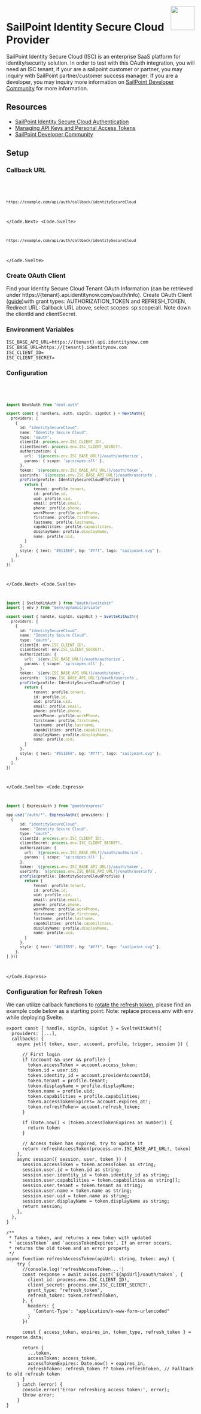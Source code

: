 
<img align="right" src="/img/providers/sailpoint.svg" height="64" width="64" />

# SailPoint Identity Secure Cloud Provider

SailPoint Identity Secure Cloud (ISC) is an enterprise SaaS platform for identity/security solution. In order to test with this OAuth integration, you will need an ISC tenant, if your are a sailpoint customer or partner, you may inquiry with SailPoint partner/customer success manager. If you are a developer, you may inquiry more information on [SailPoint Developer Community](https://developer.sailpoint.com/discuss/) for more information. 

## Resources

- [SailPoint Identity Secure Cloud Authentication](https://developer.sailpoint.com/docs/api/authentication#choose-authorization-grant-flow)
- [Managing API Keys and Personal Access Tokens](https://documentation.sailpoint.com/saas/help/common/api_keys.html?h=oauth+client#creating-an-api-key)
- [SailPoint Developer Community](https://developer.sailpoint.com/discuss/)

## Setup

### Callback URL

<Code>
  <Code.Next>

```bash
https://example.com/api/auth/callback/identitySecureCloud
```

  </Code.Next>
  <Code.Svelte>

```bash
https://example.com/api/auth/callback/identitySecureCloud
```

  </Code.Svelte>
</Code>

### Create OAuth Client

Find your Identity Secure Cloud Tenant OAuth Information (can be retrieved under https://{tenant}.api.identitynow.com/oauth/info). Create OAuth Client ([guide](https://documentation.sailpoint.com/saas/help/common/api_keys.html?h=oauth+client#creating-an-api-key))with grant types: AUTHORIZATION_TOKEN and REFRESH_TOKEN, Redirect URL: Callback URL above,   select scopes: sp:scope:all. Note down the clientId and clientSecret.

### Environment Variables

```
ISC_BASE_API_URL=https://{tenant}.api.identitynow.com
ISC_BASE_URL=https://{tenant}.identitynow.com
ISC_CLIENT_ID=
ISC_CLIENT_SECRET=
```

### Configuration

<Code>
  <Code.Next>

```ts filename="/auth.ts"
import NextAuth from "next-auth"

export const { handlers, auth, signIn, signOut } = NextAuth({
  providers: [
    {
      id: "identitySecureCloud",
      name: "Identity Secure Cloud",
      type: "oauth",
      clientId: process.env.ISC_CLIENT_ID!,
      clientSecret: process.env.ISC_CLIENT_SECRET!,
      authorization: {
        url: `${process.env.ISC_BASE_URL!}/oauth/authorize`,
        params: { scope: 'sp:scopes:all' },
      },
      token: `${process.env.ISC_BASE_API_URL!}/oauth/token`,
      userinfo: `${process.env.ISC_BASE_API_URL!}/oauth/userinfo`,
      profile(profile: IdentitySecureCloudProfile) {
        return {
            tenant: profile.tenant,
            id: profile.id,
            uid: profile.uid,
            email: profile.email,
            phone: profile.phone,
            workPhone: profile.workPhone,
            firstname: profile.firstname,
            lastname: profile.lastname,
            capabilities: profile.capabilities,
            displayName: profile.displayName,
            name: profile.uid,
        }
      },
      style: { text: "#011E69", bg: "#fff", logo: "sailpoint.svg" },
    },
  ],
})
```

  </Code.Next>
  <Code.Svelte>

```ts filename="/src/auth.ts"
import { SvelteKitAuth } from "@auth/sveltekit"
import { env } from "$env/dynamic/prviate"

export const { handle, signIn, signOut } = SvelteKitAuth({
  providers: [
    {
      id: "identitySecureCloud",
      name: "Identity Secure Cloud",
      type: "oauth",
      clientId: env.ISC_CLIENT_ID!,
      clientSecret: env.ISC_CLIENT_SECRET!,
      authorization: {
        url: `${env.ISC_BASE_URL!}/oauth/authorize`,
        params: { scope: 'sp:scopes:all' },
      },
      token: `${env.ISC_BASE_API_URL!}/oauth/token`,
      userinfo: `${env.ISC_BASE_API_URL!}/oauth/userinfo`,
      profile(profile: IdentitySecureCloudProfile) {
        return {
            tenant: profile.tenant,
            id: profile.id,
            uid: profile.uid,
            email: profile.email,
            phone: profile.phone,
            workPhone: profile.workPhone,
            firstname: profile.firstname,
            lastname: profile.lastname,
            capabilities: profile.capabilities,
            displayName: profile.displayName,
            name: profile.uid,
        }
      },
      style: { text: "#011E69", bg: "#fff", logo: "sailpoint.svg" },
    },
  ],
})
```

  </Code.Svelte>
  <Code.Express>

```ts filename="/src/app.ts"
import { ExpressAuth } from "@auth/express"

app.use("/auth/*", ExpressAuth({ providers: [
  {
      id: "identitySecureCloud",
      name: "Identity Secure Cloud",
      type: "oauth",
      clientId: process.env.ISC_CLIENT_ID!,
      clientSecret: process.env.ISC_CLIENT_SECRET!,
      authorization: {
        url: `${process.env.ISC_BASE_URL!}/oauth/authorize`,
        params: { scope: 'sp:scopes:all' },
      },
      token: `${process.env.ISC_BASE_API_URL!}/oauth/token`,
      userinfo: `${process.env.ISC_BASE_API_URL!}/oauth/userinfo`,
      profile(profile: IdentitySecureCloudProfile) {
        return {
            tenant: profile.tenant,
            id: profile.id,
            uid: profile.uid,
            email: profile.email,
            phone: profile.phone,
            workPhone: profile.workPhone,
            firstname: profile.firstname,
            lastname: profile.lastname,
            capabilities: profile.capabilities,
            displayName: profile.displayName,
            name: profile.uid,
        }
      },
      style: { text: "#011E69", bg: "#fff", logo: "sailpoint.svg" },
    },
] }))
```

  </Code.Express>
</Code>

### Configuration for Refresh Token

We can utilize callback functions to [rotate the refresh token](https://authjs.dev/guides/refresh-token-rotation), please find an example code below as a starting point: 
Note: replace process.env with env while deploying Svelte.

```
export const { handle, signIn, signOut } = SvelteKitAuth({
  providers: [...],
  callbacks: {
    async jwt({ token, user, account, profile, trigger, session }) {

      // First login
      if (account && user && profile) {
        token.accessToken = account.access_token;
        token.id = user.id;
        token.identity_id = account.providerAccountId;
        token.tenant = profile.tenant;
        token.displayName = profile.displayName;
        token.name = profile.uid;
        token.capabilities = profile.capabilities;
        token.accessTokenExpires= account.expires_at!;
        token.refreshToken= account.refresh_token;
      }

      if (Date.now() < (token.accessTokenExpires as number)) {
        return token
      }

      // Access token has expired, try to update it
      return refreshAccessToken(process.env.ISC_BASE_API_URL!, token)
    },
    async session({ session, user, token }) {
      session.accessToken = token.accessToken as string;
      session.user.id = token.id as string;
      session.user.identity_id = token.identity_id as string;
      session.user.capabilities = token.capabilities as string[];
      session.user.tenant = token.tenant as string;
      session.user.name = token.name as string;
      session.user.uid = token.name as string;
      session.user.displayName = token.displayName as string;
      return session;
    },
  },
}

/**
 * Takes a token, and returns a new token with updated
 * `accessToken` and `accessTokenExpires`. If an error occurs,
 * returns the old token and an error property
 */
async function refreshAccessToken(apiUrl: string, token: any) {
    try {
      //console.log('refreshAccessToken...')
      const response = await axios.post(`${apiUrl}/oauth/token`, {
        client_id: process.env.ISC_CLIENT_ID!,
        client_secret: process.env.ISC_CLIENT_SECRET!,
        grant_type: "refresh_token",
        refresh_token: token.refreshToken,
      }, {
        headers: {
          'Content-Type': "application/x-www-form-urlencoded"
        }
      })
  
      const { access_token, expires_in, token_type, refresh_token } = response.data;
  
      return {
        ...token,
        accessToken: access_token,
        accessTokenExpires: Date.now() + expires_in,
        refreshToken: refresh_token ?? token.refreshToken, // Fallback to old refresh token
      }
    } catch (error) {
      console.error('Error refreshing access token:', error);
      throw error;
    }
}

```
